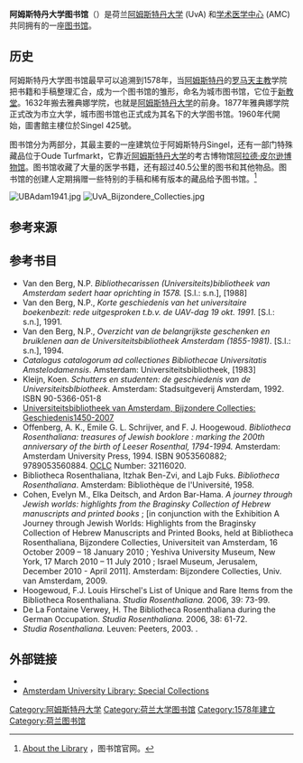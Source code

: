 {{Infobox library
| library_name       = 阿姆斯特丹大学图书馆<br />Universiteitsbibliotheek van Amsterdam
| image              = Universiteitsbibliotheek Amsterdam Singel.jpg
| caption            = 主图书馆位于阿姆斯特丹Singel
| country            = {{NLD}}
| type               = [[大学图书馆|大学图书馆]]
| established        = {{Start date|1578}}
| location           = [[阿姆斯特丹|阿姆斯特丹]]Singel
| collection_size    = 400万藏书
| director           = Maria Heijne
| website            = {{url|http://uba.uva.nl/en}}
}}
'''阿姆斯特丹大学图书馆'''（{{lang-nl|Universiteitsbibliotheek van Amsterdam}}）是荷兰[[阿姆斯特丹大学|阿姆斯特丹大学]] (UvA) 和[[学术医学中心|学术医学中心]] (AMC)共同拥有的一座[[图书馆|图书馆]]。

== 历史 ==
阿姆斯特丹大学图书馆最早可以追溯到1578年，当[[阿姆斯特丹|阿姆斯特丹]]的[[罗马天主教|罗马天主教]]学院把书籍和手稿整理汇合，成为一个图书馆的雏形，命名为城市图书馆，它位于[[新教堂|新教堂]]。1632年搬去雅典娜学院，也就是[[阿姆斯特丹大学|阿姆斯特丹大学]]的前身。1877年雅典娜学院正式改为市立大学，城市图书馆也正式成为其名下的大学图书馆。1960年代開始，圖書館主樓位於Singel 425號。

图书馆分为两部分，其最主要的一座建筑位于阿姆斯特丹Singel，还有一部门特殊藏品位于Oude Turfmarkt，它靠近[[阿姆斯特丹大学|阿姆斯特丹大学]]的考古博物馆[[阿拉德·皮尔逊博物馆|阿拉德·皮尔逊博物馆]]。图书馆收藏了大量的医学书籍，还有超过40.5公里的图书和其他物品。图书馆的创建人定期捐赠一些特别的手稿和稀有版本的藏品给予图书馆。<ref>[http://uba.uva.nl/en/news/other/about-the-library About the Library] {{Wayback|url=http://uba.uva.nl/en/news/other/about-the-library |date=20160924185155 }}，图书馆官网。</ref>

[[File:UBAdam1941.jpg|thumb]]
[[File:UvA_Bijzondere_Collecties.jpg|thumb]]

== 参考来源 ==
{{Reflist}}

== 参考书目 ==
* Van den Berg, N.P. ''Bibliothecarissen (Universiteits)bibliotheek van Amsterdam sedert haar oprichting in 1578.'' [S.l.: s.n.], [1988]
* Van den Berg, N.P., ''Korte geschiedenis van het universitaire boekenbezit: rede uitgesproken t.b.v. de UAV-dag 19 okt. 1991''. [S.l.: s.n.], 1991.
* Van den Berg, N.P., ''Overzicht van de belangrijkste geschenken en bruiklenen aan de Universiteitsbibliotheek Amsterdam (1855-1981)''. [S.l.: s.n.], 1994.
* ''Catalogus catalogorum ad collectiones Bibliothecae Universitatis Amstelodamensis''. Amsterdam: Universiteitsbibliotheek, [1983]
* Kleijn, Koen. ''Schutters en studenten: de geschiedenis van de Universiteitsblbiotheek''. Amsterdam: Stadsuitgeverij Amsterdam, 1992. ISBN 90-5366-051-8
* [http://www.bijzonderecollecties.uva.nl/de-bijzondere-collecties/geschiedenis/geschiedenis.html#anker-2007-de-bijzondere-collecties-aan-de-amstel/ Universiteitsbibliotheek van Amsterdam, Bijzondere Collecties: Geschiedenis1450-2007]
* Offenberg, A. K., Emile G. L. Schrijver, and F. J. Hoogewoud. ''Bibliotheca Rosenthaliana: treasures of Jewish booklore : marking the 200th anniversary of the birth of Leeser Rosenthal, 1794-1994.'' Amsterdam: Amsterdam University Press, 1994. ISBN 9053560882; 9789053560884. [[OCLC|OCLC]] Number: 32116020.
* Bibliotheca Rosenthaliana, Itzhak Ben-Zvi, and Lajb Fuks. ''Bibliotheca Rosenthaliana''. Amsterdam: Bibliothèque de l'Université, 1958. 
* Cohen, Evelyn M., Elka Deitsch, and Ardon Bar-Hama. ''A journey through Jewish worlds: highlights from the Braginsky Collection of Hebrew manuscripts and printed books'' ; [in conjunction with the Exhibition A Journey through Jewish Worlds: Highlights from the Braginsky Collection of Hebrew Manuscripts and Printed Books, held at Bibliotheca Rosenthaliana, Bijzondere Collecties, Universiteit van Amsterdam, 16 October 2009 – 18 January 2010 ; Yeshiva University Museum, New York, 17 March 2010 – 11 July 2010 ; Israel Museum, Jerusalem, December 2010 - April 2011]. Amsterdam: Bijzondere Collecties, Univ. van Amsterdam, 2009.
* Hoogewoud, F.J. Louis Hirschel's List of Unique and Rare Items from the Bibliotheca Rosenthaliana. ''Studia Rosenthaliana.'' 2006, 39: 73-99.
* De La Fontaine Verwey, H. The Bibliotheca Rosenthaliana during the German Occupation. ''Studia Rosenthaliana.'' 2006, 38: 61-72.
* ''Studia Rosenthaliana.'' Leuven: Peeters, 2003. {{ISSN|1781-7838}}.

== 外部链接 ==
* {{Official website|http://uba.uva.nl/en }}
* [http://bijzonderecollecties.uva.nl/en/ Amsterdam University Library: Special Collections] {{Wayback|url=http://bijzonderecollecties.uva.nl/en/ |date=20120926003511 }}

{{coord|52|22|04|N|4|53|22|E|region:NL_type:landmark_source:kolossus-nlwiki|display=title}}
{{阿姆斯特丹大学}}

{{Authority control}}
[[Category:阿姆斯特丹大学|Category:阿姆斯特丹大学]]
[[Category:荷兰大学图书馆|Category:荷兰大学图书馆]]
[[Category:1578年建立|Category:1578年建立]]
[[Category:荷兰图书馆|Category:荷兰图书馆]]